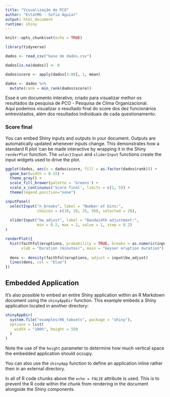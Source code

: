 ```yaml
---
title: "Visualização de PCO"
author: "EstatMG - Sofia Aguiar"
output: html_document
runtime: shiny
---
```


```r
knitr::opts_chunk$set(echo = TRUE)

library(tidyverse)

dados <- read_csv("base de dados.csv")

dados[is.na(dados)] <- 0

dados$score <- apply(dados[3:88], 1, mean)

dados <- dados %>% 
  mutate(rank = min_rank(dados$score))
```
  
    
Esse é um documento interativo, criado para visualizar melhor os resultados da pesquisa de PCO - Pesquisa de Clima Organizacional.   
Aqui podemos visualizar o resultado final do score dos dez funcionários entrevistados, além dos resultados individuais de cada questionamento.

### Score final

You can embed Shiny inputs and outputs in your document. Outputs are automatically updated whenever inputs change.  This demonstrates how a standard R plot 'can be made interactive by wrapping it in the Shiny `renderPlot` function. The `selectInput` and `sliderInput` functions create the input widgets used to drive the plot.


```r

ggplot(dados, aes(x = dados$score, fill = as.factor(dados$rank))) +
  geom_bar(width = 0.15) +
  theme_gray() +
  scale_fill_brewer(palette = 'Greens') +
  scale_x_continuous('Score final', limits = c(1, 5)) +
  theme(legend.position="none")

```


```r
inputPanel(
  selectInput("n_breaks", label = "Number of bins:",
              choices = c(10, 20, 35, 50), selected = 20),
  
  sliderInput("bw_adjust", label = "Bandwidth adjustment:",
              min = 0.2, max = 2, value = 1, step = 0.2)
)

renderPlot({
  hist(faithful$eruptions, probability = TRUE, breaks = as.numeric(input$n_breaks),
       xlab = "Duration (minutes)", main = "Geyser eruption duration")
  
  dens <- density(faithful$eruptions, adjust = input$bw_adjust)
  lines(dens, col = "blue")
})
```

## Embedded Application

It's also possible to embed an entire Shiny application within an R Markdown document using the `shinyAppDir` function. This example embeds a Shiny application located in another directory:

```r
shinyAppDir(
  system.file("examples/06_tabsets", package = "shiny"),
  options = list(
    width = "100%", height = 550
  )
)
```

Note the use of the `height` parameter to determine how much vertical space the embedded application should occupy.

You can also use the `shinyApp` function to define an application inline rather then in an external directory.

In all of R code chunks above the `echo = FALSE` attribute is used. This is to prevent the R code within the chunk from rendering in the document alongside the Shiny components.



